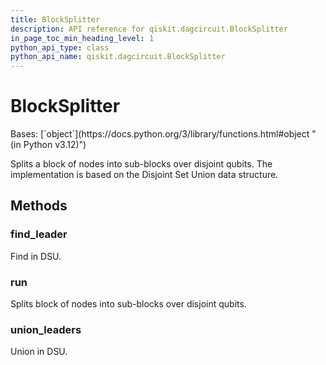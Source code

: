 ```yaml
---
title: BlockSplitter
description: API reference for qiskit.dagcircuit.BlockSplitter
in_page_toc_min_heading_level: 1
python_api_type: class
python_api_name: qiskit.dagcircuit.BlockSplitter
---
```


# BlockSplitter

<Class id="qiskit.dagcircuit.BlockSplitter" isDedicatedPage={true} github="https://github.com/qiskit/qiskit/tree/stable/0.25/qiskit/dagcircuit/collect_blocks.py" signature="qiskit.dagcircuit.BlockSplitter">
  Bases: [`object`](https://docs.python.org/3/library/functions.html#object "(in Python v3.12)")

  Splits a block of nodes into sub-blocks over disjoint qubits. The implementation is based on the Disjoint Set Union data structure.

  ## Methods

  ### find\_leader

  <Function id="qiskit.dagcircuit.BlockSplitter.find_leader" signature="find_leader(index)">
    Find in DSU.
  </Function>

  ### run

  <Function id="qiskit.dagcircuit.BlockSplitter.run" signature="run(block)">
    Splits block of nodes into sub-blocks over disjoint qubits.
  </Function>

  ### union\_leaders

  <Function id="qiskit.dagcircuit.BlockSplitter.union_leaders" signature="union_leaders(index1, index2)">
    Union in DSU.
  </Function>
</Class>


